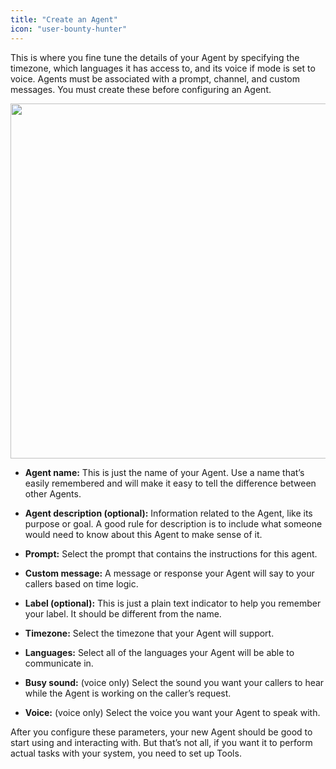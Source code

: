 ```yaml
---
title: "Create an Agent"
icon: "user-bounty-hunter"
---
```


This is where you fine tune the details of your Agent by specifying the timezone, which languages it has access to, and its voice if mode is set to voice. Agents must be associated with a prompt, channel, and custom messages. You must create these before configuring an Agent. 

<img height="568" width="663" src="https://lh7-rt.googleusercontent.com/docsz/AD_4nXfnD1EAn4Zx9_1Y8DLrPPbB4me8ljO8hsNl5lxeaxdIhMA06YIyog3V4iOWaaJfh4ZFPVZs3JSgiAzHLiGKJ2TzivC1Zqc8qnpJGKdmg4QO-FZ4BxJtgRqxcSsMlyaF-RHzeXAC_w?key=JBBxuoVFeIMKcM-ZFwfnG7a5" />

* **Agent name:** This is just the name of your Agent. Use a name that’s easily remembered and will make it easy to tell the difference between other Agents. 

* **Agent description (optional):** Information related to the Agent, like its purpose or goal. A good rule for description is to include what someone would need to know about this Agent to make sense of it.

* **Prompt:** Select the prompt that contains the instructions for this agent. 

* **Custom message:** A message or response your Agent will say to your callers based on time logic.

* **Label (optional):** This is just a plain text indicator to help you remember your label. It should be different from the name.

* **Timezone:** Select the timezone that your Agent will support.

* **Languages:** Select all of the languages your Agent will be able to communicate in. 

* **Busy sound:** (voice only) Select the sound you want your callers to hear while the Agent is working on the caller’s request. 

* **Voice:** (voice only) Select the voice you want your Agent to speak with.

After you configure these parameters, your new Agent should be good to start using and interacting with. But that’s not all, if you want it to perform actual tasks with your system, you need to set up Tools.

